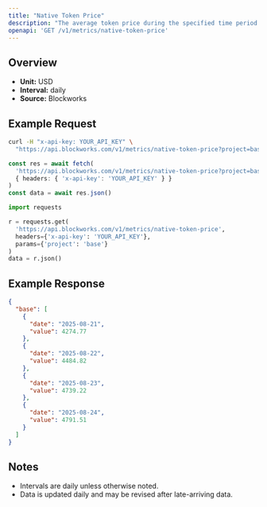 ```yaml
---
title: "Native Token Price"
description: "The average token price during the specified time period for the native asset of that chain."
openapi: 'GET /v1/metrics/native-token-price'
---
```


## Overview

- **Unit:** USD
- **Interval:** daily
- **Source:** Blockworks

## Example Request

<CodeGroup>

```bash cURL
curl -H "x-api-key: YOUR_API_KEY" \
  "https://api.blockworks.com/v1/metrics/native-token-price?project=base"
```

```typescript TypeScript
const res = await fetch(
  'https://api.blockworks.com/v1/metrics/native-token-price?project=base',
  { headers: { 'x-api-key': 'YOUR_API_KEY' } }
)
const data = await res.json()
```

```python Python
import requests

r = requests.get(
  'https://api.blockworks.com/v1/metrics/native-token-price',
  headers={'x-api-key': 'YOUR_API_KEY'},
  params={'project': 'base'}
)
data = r.json()
```

</CodeGroup>

## Example Response

```json
{
  "base": [
    {
      "date": "2025-08-21",
      "value": 4274.77
    },
    {
      "date": "2025-08-22",
      "value": 4484.82
    },
    {
      "date": "2025-08-23",
      "value": 4739.22
    },
    {
      "date": "2025-08-24",
      "value": 4791.51
    }
  ]
}
```

## Notes
- Intervals are daily unless otherwise noted.
- Data is updated daily and may be revised after late-arriving data.
